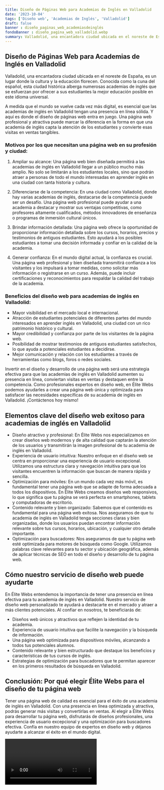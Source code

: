 ```yaml
---
title: Diseño de Páginas Web para Academias de Inglés en Valladolid
date: '2023-10-04'
tags: ['Diseño web', 'Academias de Inglés', 'Valladolid']
draft: false
banner : diseño_paginas_web_academiasdeinglés
fondoBanner : diseño_pagina_web_valladolid.webp
summary: Valladolid, una encantadora ciudad ubicada en el noreste de España, es un lugar donde la cultura y la educación florecen. Conocida como la cuna del español, esta ciudad histórica alberga numerosas academias de inglés que se esfuerzan por ofrecer a sus estudiantes la mejor educación posible en este idioma universal.
---
```


## Diseño de Páginas Web para Academias de Inglés en Valladolid

Valladolid, una encantadora ciudad ubicada en el noreste de España, es un lugar donde la cultura y la educación florecen. Conocida como la cuna del español, esta ciudad histórica alberga numerosas academias de inglés que se esfuerzan por ofrecer a sus estudiantes la mejor educación posible en este idioma universal.

A medida que el mundo se vuelve cada vez más digital, es esencial que las academias de inglés en Valladolid tengan una presencia en línea sólida. Y aquí es donde el diseño de páginas web entra en juego. Una página web profesional y atractiva puede marcar la diferencia en la forma en que una academia de inglés capta la atención de los estudiantes y convierte esas visitas en ventas tangibles.

### Motivos por los que necesitan una página web en su profesión y ciudad:

1. Ampliar su alcance: Una página web bien diseñada permitirá a las academias de inglés en Valladolid llegar a un público mucho más amplio. No solo se limitarán a los estudiantes locales, sino que podrán atraer a personas de todo el mundo interesadas en aprender inglés en una ciudad con tanta historia y cultura.

2. Diferenciarse de la competencia: En una ciudad como Valladolid, donde hay varias academias de inglés, destacarse de la competencia puede ser un desafío. Una página web profesional puede ayudar a una academia a destacar y mostrar sus ventajas competitivas, como profesores altamente cualificados, métodos innovadores de enseñanza o programas de inmersión cultural únicos.

3. Brindar información detallada: Una página web ofrece la oportunidad de proporcionar información detallada sobre los cursos, horarios, precios y testimonios de antiguos estudiantes. Esto ayudará a los posibles estudiantes a tomar una decisión informada y confiar en la calidad de la academia.

4. Generar confianza: En el mundo digital actual, la confianza es crucial. Una página web profesional y bien diseñada transmitirá confianza a los visitantes y los impulsará a tomar medidas, como solicitar más información o registrarse en un curso. Además, puede incluir certificaciones y reconocimientos para respaldar la calidad del trabajo de la academia.

### Beneficios del diseño web para academias de inglés en Valladolid:

- Mayor visibilidad en el mercado local e internacional.
- Atracción de estudiantes potenciales de diferentes partes del mundo interesados en aprender inglés en Valladolid, una ciudad con un rico patrimonio histórico y cultural.
- Mayor credibilidad y confianza por parte de los visitantes de la página web.
- Posibilidad de mostrar testimonios de antiguos estudiantes satisfechos, lo que ayuda a potenciales estudiantes a decidirse.
- Mejor comunicación y relación con los estudiantes a través de herramientas como blogs, foros o redes sociales.
  
Invertir en el diseño y desarrollo de una página web será una estrategia efectiva para que las academias de inglés en Valladolid aumenten su presencia en línea, conviertan visitas en ventas y destaquen entre la competencia. Como profesionales expertos en diseño web, en Élite Webs podemos ayudarles a crear una página web única y optimizada para satisfacer las necesidades específicas de su academia de inglés en Valladolid. ¡Contáctenos hoy mismo!

<GifSeo />

<Cta />

## Elementos clave del diseño web exitoso para academias de inglés en Valladolid

- Diseño atractivo y profesional: En Élite Webs nos especializamos en crear diseños web modernos y de alta calidad que captarán la atención de los usuarios y transmitirán la imagen profesional de tu academia de inglés en Valladolid.
- Experiencia de usuario intuitiva: Nuestro enfoque en el diseño web se centra en proporcionar una experiencia de usuario excepcional. Utilizamos una estructura clara y navegación intuitiva para que los visitantes encuentren la información que buscan de manera rápida y sencilla.
- Optimización para móviles: En un mundo cada vez más móvil, es fundamental tener una página web que se adapte de forma adecuada a todos los dispositivos. En Élite Webs creamos diseños web responsivos, lo que significa que tu página se verá perfecta en smartphones, tablets y computadoras de escritorio.
- Contenido relevante y bien organizado: Sabemos que el contenido es fundamental para una página web exitosa. Nos aseguramos de que tu academia de inglés en Valladolid tenga secciones claras y bien organizadas, donde los usuarios puedan encontrar información relevante sobre tus cursos, horarios, ubicación, y cualquier otro detalle importante.
- Optimización para buscadores: Nos aseguramos de que tu página web esté optimizada para motores de búsqueda como Google. Utilizamos palabras clave relevantes para tu sector y ubicación geográfica, además de aplicar técnicas de SEO en todo el diseño y desarrollo de tu página web.

## Cómo nuestro servicio de diseño web puede ayudarte

En Élite Webs entendemos la importancia de tener una presencia en línea efectiva para tu academia de inglés en Valladolid. Nuestro servicio de diseño web personalizado te ayudará a destacarte en el mercado y atraer a más clientes potenciales. Al confiar en nosotros, te beneficiarás de:

- Diseños web únicos y atractivos que reflejen la identidad de tu academia.
- Experiencia de usuario intuitiva que facilite la navegación y la búsqueda de información.
- Una página web optimizada para dispositivos móviles, alcanzando a todos tus potenciales alumnos.
- Contenido relevante y bien estructurado que destaque los beneficios y características de tus cursos de inglés.
- Estrategias de optimización para buscadores que te permitan aparecer en los primeros resultados de búsqueda en Valladolid.

## Conclusión: Por qué elegir Élite Webs para el diseño de tu página web

Tener una página web de calidad es esencial para el éxito de una academia de inglés en Valladolid. Con una presencia en línea optimizada y atractiva, podrás generar más visitas y convertirlas en ventas. Al elegir a Élite Webs para desarrollar tu página web, disfrutarás de diseños profesionales, una experiencia de usuario excepcional y una optimización para buscadores efectiva. Confía en nuestro equipo de expertos en diseño web y déjanos ayudarte a alcanzar el éxito en el mundo digital.

<Video />

<CtaBot job='Academias de Inglés' city='Valladolid'/>

<Gmaps query='Valladolid+españa+maps' />